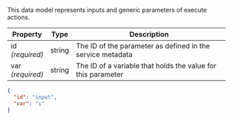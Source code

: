 
This data model represents inputs and generic parameters of <ScrollLink href="#execute-actions">execute actions</ScrollLink>.

| Property             | Type   | Description
| -------------------- | ------ | -----------
| id<br/>*(required)*  | string | The ID of the parameter as defined in the <ScrollLink href="#service-metadata">service metadata</ScrollLink>
| var<br/>*(required)* | string | The ID of a variable that holds the value for this parameter

<CodeExample title="Example:">

```json code-example
{
  "id": "input",
  "var": "i"
}
```

</CodeExample>
